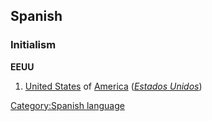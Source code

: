 == Spanish ==
=== Initialism ===
'''EEUU'''
# [[United States]] of [[America]] (''[[Estados Unidos]]'')

[[Category:Spanish language]]